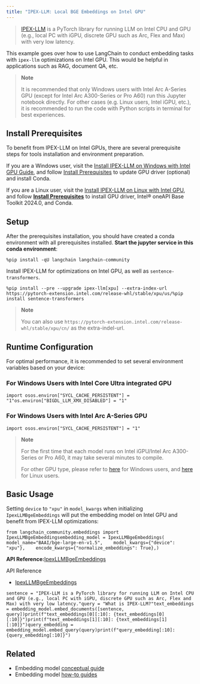 ```yaml
---
title: "IPEX-LLM: Local BGE Embeddings on Intel GPU"
---
```


> [IPEX-LLM](https://github.com/intel-analytics/ipex-llm) is a PyTorch library for running LLM on Intel CPU and GPU (e.g., local PC with iGPU, discrete GPU such as Arc, Flex and Max) with very low latency.

This example goes over how to use LangChain to conduct embedding tasks with `ipex-llm` optimizations on Intel GPU. This would be helpful in applications such as RAG, document QA, etc.

> **Note**
>
> It is recommended that only Windows users with Intel Arc A-Series GPU (except for Intel Arc A300-Series or Pro A60) run this Jupyter notebook directly. For other cases (e.g. Linux users, Intel iGPU, etc.), it is recommended to run the code with Python scripts in terminal for best experiences.

## Install Prerequisites

To benefit from IPEX-LLM on Intel GPUs, there are several prerequisite steps for tools installation and environment preparation.

If you are a Windows user, visit the [Install IPEX-LLM on Windows with Intel GPU Guide](https://github.com/intel-analytics/ipex-llm/blob/main/oss/mddocs/Quickstart/install_windows_gpu.md), and follow [Install Prerequisites](https://github.com/intel-analytics/ipex-llm/blob/main/oss/mddocs/Quickstart/install_windows_gpu.md#install-prerequisites) to update GPU driver (optional) and install Conda.

If you are a Linux user, visit the [Install IPEX-LLM on Linux with Intel GPU](https://github.com/intel-analytics/ipex-llm/blob/main/oss/mddocs/Quickstart/install_linux_gpu.md), and follow [**Install Prerequisites**](https://github.com/intel-analytics/ipex-llm/blob/main/oss/mddocs/Quickstart/install_linux_gpu.md#install-prerequisites) to install GPU driver, Intel® oneAPI Base Toolkit 2024.0, and Conda.

## Setup

After the prerequisites installation, you should have created a conda environment with all prerequisites installed. **Start the jupyter service in this conda environment**:

```
%pip install -qU langchain langchain-community
```

Install IPEX-LLM for optimizations on Intel GPU, as well as `sentence-transformers`.

```
%pip install --pre --upgrade ipex-llm[xpu] --extra-index-url https://pytorch-extension.intel.com/release-whl/stable/xpu/us/%pip install sentence-transformers
```

> **Note**
>
> You can also use `https://pytorch-extension.intel.com/release-whl/stable/xpu/cn/` as the extra-indel-url.

## Runtime Configuration

For optimal performance, it is recommended to set several environment variables based on your device:

### For Windows Users with Intel Core Ultra integrated GPU

```
import osos.environ["SYCL_CACHE_PERSISTENT"] = "1"os.environ["BIGDL_LLM_XMX_DISABLED"] = "1"
```

### For Windows Users with Intel Arc A-Series GPU

```
import osos.environ["SYCL_CACHE_PERSISTENT"] = "1"
```

> **Note**
>
> For the first time that each model runs on Intel iGPU/Intel Arc A300-Series or Pro A60, it may take several minutes to compile.
>
> For other GPU type, please refer to [here](https://github.com/intel-analytics/ipex-llm/blob/main/oss/mddocs/Overview/install_gpu.md#runtime-configuration) for Windows users, and [here](https://github.com/intel-analytics/ipex-llm/blob/main/oss/mddocs/Overview/install_gpu.md#runtime-configuration-1) for Linux users.

## Basic Usage

Setting `device` to `"xpu"` in `model_kwargs` when initializing `IpexLLMBgeEmbeddings` will put the embedding model on Intel GPU and benefit from IPEX-LLM optimizations:

```
from langchain_community.embeddings import IpexLLMBgeEmbeddingsembedding_model = IpexLLMBgeEmbeddings(    model_name="BAAI/bge-large-en-v1.5",    model_kwargs={"device": "xpu"},    encode_kwargs={"normalize_embeddings": True},)
```

**API Reference:**[IpexLLMBgeEmbeddings](https://python.langchain.com/api_reference/community/embeddings/langchain_community.embeddings.ipex_llm.IpexLLMBgeEmbeddings.html)

API Reference

* [IpexLLMBgeEmbeddings](https://python.langchain.com/api_reference/community/embeddings/langchain_community.embeddings.ipex_llm.IpexLLMBgeEmbeddings.html)

```
sentence = "IPEX-LLM is a PyTorch library for running LLM on Intel CPU and GPU (e.g., local PC with iGPU, discrete GPU such as Arc, Flex and Max) with very low latency."query = "What is IPEX-LLM?"text_embeddings = embedding_model.embed_documents([sentence, query])print(f"text_embeddings[0][:10]: {text_embeddings[0][:10]}")print(f"text_embeddings[1][:10]: {text_embeddings[1][:10]}")query_embedding = embedding_model.embed_query(query)print(f"query_embedding[:10]: {query_embedding[:10]}")
```

## Related

* Embedding model [conceptual guide](/oss/concepts/embedding_models)
* Embedding model [how-to guides](/oss/how_to/#embedding-models)
